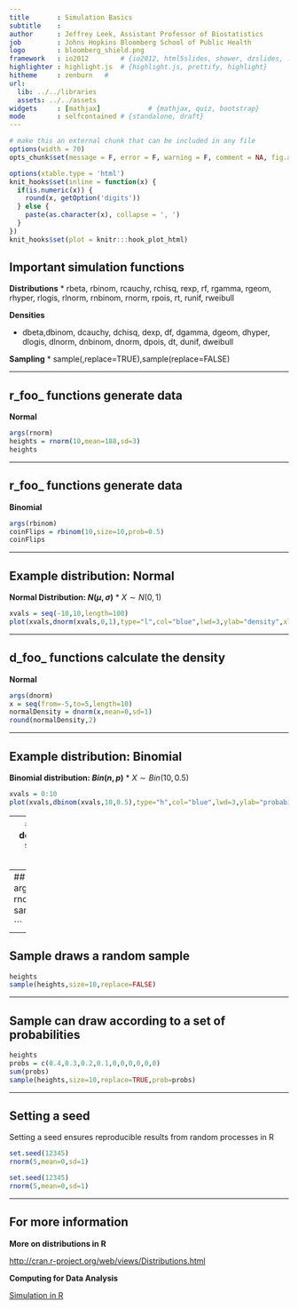 ```yaml
---
title       : Simulation Basics
subtitle    : 
author      : Jeffrey Leek, Assistant Professor of Biostatistics 
job         : Johns Hopkins Bloomberg School of Public Health
logo        : bloomberg_shield.png
framework   : io2012        # {io2012, html5slides, shower, dzslides, ...}
highlighter : highlight.js  # {highlight.js, prettify, highlight}
hitheme     : zenburn   # 
url:
  lib: ../../libraries
  assets: ../../assets
widgets     : [mathjax]            # {mathjax, quiz, bootstrap}
mode        : selfcontained # {standalone, draft}
---
```

```r
# make this an external chunk that can be included in any file
options(width = 70)
opts_chunk$set(message = F, error = F, warning = F, comment = NA, fig.align = 'center', dpi = 100, tidy = F, cache = T, cache.path = '.cache/', fig.path = 'fig/')

options(xtable.type = 'html')
knit_hooks$set(inline = function(x) {
  if(is.numeric(x)) {
    round(x, getOption('digits'))
  } else {
    paste(as.character(x), collapse = ', ')
  }
})
knit_hooks$set(plot = knitr:::hook_plot_html)
```

## Important simulation functions

__Distributions__
* rbeta, rbinom, rcauchy, rchisq, rexp, rf, rgamma, rgeom, rhyper, rlogis, rlnorm, rnbinom, rnorm, rpois, rt, runif, rweibull

__Densities__

* dbeta,dbinom, dcauchy, dchisq, dexp, df, dgamma, dgeom, dhyper, dlogis, dlnorm, dnbinom, dnorm, dpois, dt, dunif, dweibull

__Sampling__
* sample(,replace=TRUE),sample(replace=FALSE)


---

## r_foo_ functions generate data 

__Normal__
```r
args(rnorm)
heights = rnorm(10,mean=188,sd=3)
heights
```

---

## r_foo_ functions generate data

__Binomial__
```r
args(rbinom)
coinFlips = rbinom(10,size=10,prob=0.5)
coinFlips
```


---

## Example distribution: Normal

__Normal Distribution: $N(\mu,\sigma)$__
* $X \sim N(0,1)$

```r
xvals = seq(-10,10,length=100)
plot(xvals,dnorm(xvals,0,1),type="l",col="blue",lwd=3,ylab="density",xlab="X value")

```

---

## d_foo_ functions calculate the density
__Normal__
```r
args(dnorm)
x = seq(from=-5,to=5,length=10)
normalDensity = dnorm(x,mean=0,sd=1)
round(normalDensity,2)

```

---


## Example distribution: Binomial

__Binomial distribution: $Bin(n,p)$__
* $X \sim Bin(10,0.5)$
```r
xvals = 0:10
plot(xvals,dbinom(xvals,10,0.5),type="h",col="blue",lwd=3,ylab="probability",xlab="X value")

```

---
## d_foo_ functions calculate the density
__Binomial__
```r
args(dbinom)
x = seq(0,10,by=1)
binomialDensity = dbinom(x,size=10,prob=0.5)
round(binomialDensity,2)
```

---
## Sample draws a random sample
```r
args(sample)
heights = rnorm(10,mean=188,sd=3)
heights
sample(heights,size=10,replace=TRUE)

```

---

## Sample draws a random sample

```r
heights
sample(heights,size=10,replace=FALSE)

```

---

## Sample can draw according to a set of probabilities
```r
heights
probs = c(0.4,0.3,0.2,0.1,0,0,0,0,0,0)
sum(probs)
sample(heights,size=10,replace=TRUE,prob=probs)

```
---

## Setting a seed

Setting a seed ensures reproducible results from random processes in R
```r
set.seed(12345)
rnorm(5,mean=0,sd=1)

set.seed(12345)
rnorm(5,mean=0,sd=1)
```


---

## For more information

__More on distributions in R__

[http://cran.r-project.org/web/views/Distributions.html](http://cran.r-project.org/web/views/Distributions.html)

__Computing for Data Analysis__

[Simulation in R](http://www.youtube.com/watch?v=tvv4IA8PEzw&list=PLjTlxb-wKvXOzI2h0F2_rYZHIXz8GWBop&index=6)
